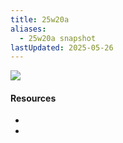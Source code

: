 ```yaml
---
title: 25w20a
aliases:
  - 25w20a snapshot
lastUpdated: 2025-05-26
---
```



![](https://www.minecraft.net/content/dam/minecraftnet/games/minecraft/screenshots/25w20a_1170x500.jpg)

#### Resources

- <Wiki src="https://minecraft.wiki/w/Java_Edition_25w20a" />
- <Blog src="https://www.minecraft.net/en-us/article/minecraft-snapshot-25w20a" />
